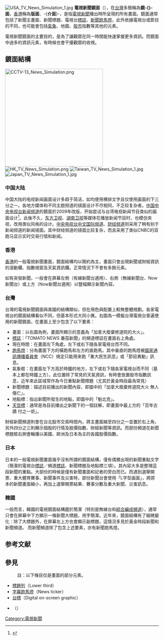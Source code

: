 {{Refimprove|time=2016-12-20T08:30:37+00:00}}
[[File:USA_TV_News_Simulation_1.jpg|thumb]]
{{NoteTA
|1=zh-cn:电视新闻画面布局;zh-hant:電視新聞鏡面;
}}
'''電視新聞鏡面'''（{{lang-en|Television news screen layout}}），在[[台灣|台灣]]多簡稱為'''鏡-{}-面'''，[[香港|香港]]稱為'''版面'''、-{'''介面'''}-，是指[[電視|電視]][[新聞|新聞]]播出時所呈現的所有畫面。鏡面通常包括了新聞主畫面、新聞標題、電視台[[標誌|標誌]]、[[新聞跑馬燈|新聞跑馬燈]]，此外依據電視台或節目的不同，也可能會包括[[氣象|氣象]]、地圖、[[股市|股市]]指數等其他的元素。

電視新聞鏡面的主要目的，是為了讓觀眾在同一時間能快速掌握更多資訊。而鏡面中過多的資訊元素，有時候也會干擾觀眾的收視。

== 鏡面結構 ==
[[File:CCTV-13_News_Simulation.png|320px]]<!--
[[File:CCTV-13_News_Simulation_2015.png|320px]]
[[File:CCTV-NEWS_Simulation.png|]]
[[File:China_TV_Simulation.jpg|]]-->
[[File:HK_TV_News_Simulation.png|thumb]]
[[File:Taiwan_TV_News_Simulation_1.jpg|thumb]]
[[File:Japan_TV_News_Simulation_1.jpg|thumb]]

=== 中国大陆 ===
中国大陆的电视新闻画面设计多趋于简洁，如均使用横排文字且仅使用画面的下三分之一。各地方媒体和不同主题频道的镜面设计不尽相同，不乏较复杂者。[[中国中央电视台新闻频道|中国中央电视台新闻频道]]的鏡面於2009年改版，开始尝试与台湾电视新闻节目类似的画面设计<ref>{{Cite web |url=http://news.hsw.cn/system/2009/07/27/050255028.shtml |title=央视《朝闻天下》改版 观众称“感觉像是CNN” |access-date=2009-07-28 |archive-url=https://web.archive.org/web/20090730011755/http://news.hsw.cn/system/2009/07/27/050255028.shtml |archive-date=2009-07-30 |dead-url=no }}</ref>。此後不久，[[东方卫视|东方卫视]]、[[湖南卫视|湖南卫视]]等媒体在播放新闻节目时，也模仿央视，改用类似风格的设计。[[中央电视台中文国际频道|中央电视台中文国际频道]]、[[中国中央电视台财经频道|财经频道]]则采用了稍有别于新闻频道的新闻镜面。其中财经频道的镜面比较复杂，而且采用了类似CNBC的双跑马显示实时交易行情和新闻。

=== 香港 ===
[[香港|香港]]的一般電視新聞畫面，鏡面結構均以簡約為主，畫面只會出現新聞或財經資訊的滾動欄、指數視窗及天氣資訊欄。正常情況下不會有多餘元素。

如有突發新聞，一般會在屏幕左側（有線新聞台適用）、右側（無線新聞台、Now新聞台）或上方（Now新聞台適用）以豎幅顯示新聞內容。

=== 台灣 ===
台灣的電視新聞鏡面與美國的結構類似，但在用色與配置上較無整體規劃。各家電視台的鏡面結構看似不同，但基本形式大同小異。右圖為一模擬台灣電視台普遍使用的新聞鏡面，在畫面上至少包含了以下要素：
* 畫面：以右圖為例，畫面所顯示的意義為「加拿大廢棄修道院的大火」。
* [[標誌|標誌]]：「TOMATO NEWS 番茄新聞」的頻道標誌在畫面右上角處。
* 現在時間：在畫面左下角處，左下或右下隨各家電視台而不同。
*[[新聞跑馬燈|跑馬燈]]：分為畫面下方的橫跑馬和左方的直跑馬，其中垂直的跑馬燈被[[國家通訊傳播委員會|國家通訊傳播委員會]]（NCC）規定只能用來跑「重大民生訊息」或「節目異動」訊息。
* 氣象框：在畫面左下方高於時鐘的地方，左下或右下隨各家電視台而不同（基本上都在時鐘上方）。此位置除了常見的天氣資訊，有時會放置股市指數訊息，近年來此區域常作為今日重點新聞標題（尤其於黃金時段最為常見）
* 新聞標題：描述目前播出的新聞內容，即圖中的「加拿大廢棄修道院大火 無人傷亡」。
* 地點標：指出新聞所發生的地點，即圖中的「魁北克」。
* [[天空標|天空標]]：通常是為目前播出之新聞下的一個註解，即畫面中最上方的「百年古蹟 付之一炬」。

財經新聞頻道則會在台北股市交易時間內，將主畫面縮至四分之一並置於右上角，另外四分之三則顯示個股的行情及股價指數、財經新聞等資訊。而部份頻道在新聞標題框右側會輪播以美國、歐洲及日本為主的各國股價指數。

=== 日本 ===
日本的一般電視新聞畫面幾乎沒有所謂的鏡面結構，僅有偶爾出現的新聞重點文字（簡潔的電視台[[標誌|標誌]]／頻道[[標誌|標誌]]、新聞標題及地點標三項）。其內容大多是整理這段新聞的重點。大部份的時候是僅有新聞畫面和記者的旁白而已。而遇到選舉開票、重大體育賽事、新聞事件及災害時，部份新聞台會使用「L字型画面」，將原本的新聞畫面縮小，再加上選舉開票結果、賽事分數及重大新聞、災害訊息。

=== 韓國 ===
一般而言，韓國的電視鏡面結構趨於簡潔（特別是無線台和[[綜合編成頻道|綜合編成頻道]]），通常只會在屏幕中下方顯示一條新聞大標題，用字簡潔。近年來，鏡面結構有了細微變化：除了大標題外，在屏幕左上方也會顯示副標題，這情況多見於黃金時段新聞和新聞頻道。
而新聞頻道除了包含上述要素，亦有新聞跑馬燈。

== 参考文献 ==
{{Reflist}}

== 參見 ==
{{Portal box|电视}}
: 註：以下條目仅是畫面的部分元素。
* [[標題列|標題列]]（Lower third）
* [[字幕跑馬燈|字幕跑馬燈]]（News ticker）
* [[台標|台標]]（Digital on-screen graphic）
* {{tsl|ja|L字型画面|L型畫面}}（{{lang|ja|L字型画面}}）

{{广播}}

[[Category:電視新聞|Category:電視新聞]]